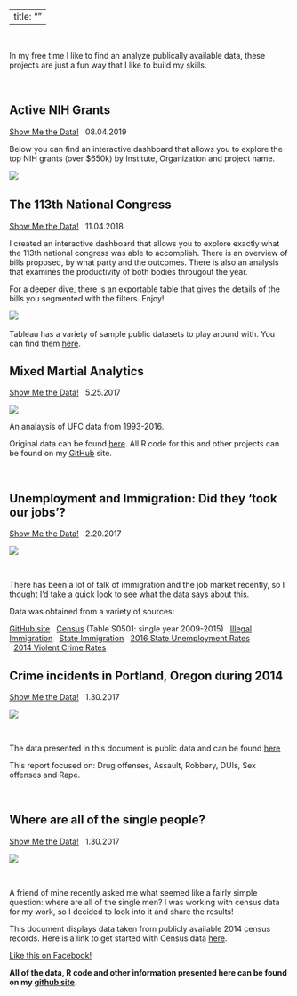 
---
title: ""
---
&nbsp;
&nbsp;
&nbsp;

In my free time I like to find an analyze publically available data, these projects are just a fun way that I like to build my skills. 

&nbsp;
&nbsp;

## Active NIH Grants
[Show Me the Data!](https://public.tableau.com/profile/emily.webber2042#!/vizhome/NIHGrants2019/Dashboard1)
&nbsp;
08.04.2019
&nbsp;

Below you can find an interactive dashboard that allows you to explore the top NIH grants (over $650k) by Institute, Organization and project name. 

[![](/Users/emily.webber/Dropbox/Website Dropbox 2/Website/NIH.PNG)](https://public.tableau.com/profile/emily.webber2042#!/vizhome/NIHGrants2019/Dashboard1)
&nbsp;

## The 113th National Congress

[Show Me the Data!](https://public.tableau.com/profile/emily.webber2042#!/vizhome/113thCongress_9/Dashboard1)
&nbsp;
11.04.2018
&nbsp;

I created an interactive dashboard that allows you to explore exactly what the 113th national congress was able to accomplish.  There is an overview of bills proposed, by what party and the outcomes.  There is also an analysis that examines the productivity of both bodies througout the year. 

For a deeper dive, there is an exportable table that gives the details of the bills you segmented with the filters.  Enjoy!


[![](/Users/emily.webber/Dropbox/Website Dropbox 2/Website/congress.PNG)](https://public.tableau.com/profile/emily.webber2042#!/vizhome/113thCongress_9/Dashboard1)
&nbsp;

Tableau has a variety of sample public datasets to play around with.  You can find them [here](https://public.tableau.com/en-us/s/resources). 


## Mixed Martial Analytics

[Show Me the Data!](https://emilyswebber.github.io/MMA/)
&nbsp;
5.25.2017
&nbsp;

[![](/Users/emily.webber/Dropbox/Website Dropbox 2/Website/image3.PNG)](https://emilyswebber.github.io/MMA/)

An analaysis of UFC data from 1993-2016. 

Original data can be found [here](https://www.reddit.com/r/datasets/comments/47a7wh/ufc_fights_and_fighter_data/). All R code for this and other projects can be found on my [GitHub](https://github.com/emilyswebber) site. 
&nbsp;


&nbsp;

## Unemployment and Immigration: Did they 'took our jobs'?


[Show Me the Data!](https://emilyswebber.github.io/PopulationData/index.html)
&nbsp;
2.20.2017
&nbsp;

[![](/Users/emily.webber/Dropbox/Website Dropbox 2/Website/Population.PNG)](https://emilyswebber.github.io/PopulationData/) 

&nbsp;

There has been a lot of talk of immigration and the job market recently, so I thought I'd take a quick look to see what the data says about this. 

Data was obtained from a variety of sources:

[GitHub site](https://github.com/emilyswebber)
&nbsp;
[Census](https://factfinder.census.gov/faces/nav/jsf/pages/index.xhtml) (Table S0501: single year 2009-2015)
&nbsp;
[Illegal Immigration](http://immigration.procon.org/view.resource.php?resourceID=000844)
&nbsp;
[State Immigration](http://www.census.gov/data/datasets/2016/demo/popest/nation-total.html)
&nbsp;
[2016 State Unemployment Rates](https://www.bls.gov/web/laus/laumstrk.htm)  
&nbsp;
[2014 Violent Crime Rates](http://www.worldatlas.com/articles/the-most-dangerous-states-in-the-u-s.html)

## Crime incidents in Portland, Oregon during 2014

[Show Me the Data!](https://emilyswebber.github.io/Portland_Crime_2014/)
&nbsp;
1.30.2017
&nbsp;

[![](/Users/emily.webber/Dropbox/Website Dropbox 2/Website/Crime.png)](https://emilyswebber.github.io/Portland_Crime_2014/) 

&nbsp;

The data presented in this document is public data and can be found [here](http://www.civicapps.org/datasets/crime-incidents-2014)

This report focused on: Drug offenses, Assault, Robbery, DUIs, Sex offenses and Rape.

&nbsp;

## Where are all of the single people?

[Show Me the Data!](https://emilyswebber.github.io/Single_People/)
&nbsp;
1.30.2017
&nbsp;


[![](/Users/emily.webber/Dropbox/Website Dropbox 2/Website/Single.png)](https://emilyswebber.github.io/Single_People/) 


&nbsp;

A friend of mine recently asked me what seemed like a fairly simple question: where are all of the single men?  I was working with census data for my work, so I decided to look into it and share the results! 

This document displays data taken from publicly available 2014 census records. Here is a link to get started with Census data [here](https://www.factfinder.census.gov/faces/nav/jsf/pages/download_center.xhtml).




[Like this on Facebook!](https://www.facebook.com/RLData/)


**All of the data, R code and other information presented here can be found on my [github site](https://github.com/emilyswebber).** 


<!--html_preserve-->

<link rel="stylesheet" href="style.css" type="text/css" />
<script>
  (function(i,s,o,g,r,a,m){i['GoogleAnalyticsObject']=r;i[r]=i[r]||function(){
  (i[r].q=i[r].q||[]).push(arguments)},i[r].l=1*new Date();a=s.createElement(o),
  m=s.getElementsByTagName(o)[0];a.async=1;a.src=g;m.parentNode.insertBefore(a,m)
  })(window,document,'script','https://www.google-analytics.com/analytics.js','ga');

  ga('create', 'UA-91308049-1', 'auto');
  ga('send', 'pageview');

</script>



<!-- Go to www.addthis.com/dashboard to customize your tools --> <script type="text/javascript" src="//s7.addthis.com/js/300/addthis_widget.js#pubid=ra-589036a8549be1ce"></script>


<!--/html_preserve-->